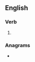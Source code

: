 ==English==

===Verb===
{{head|en|verb form}}

# {{en-past of|suckle}}

===Anagrams===
* {{anagrams|en|a=cdeklsu|sculked}}
